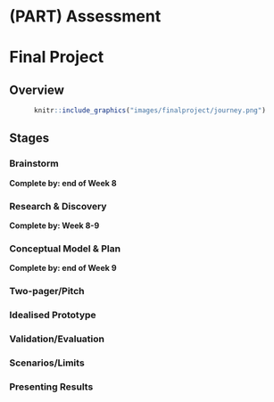 # (PART)  Assessment {-} 

# Final Project {#FinalProject -}

## Overview {-}

<center>
```r
knitr::include_graphics("images/finalproject/journey.png")
```
</center>

## Stages {-}

### Brainstorm {-}

**Complete by: end of Week 8**

### Research & Discovery {-}

**Complete by: Week 8-9**

### Conceptual Model & Plan {-}

**Complete by: end of Week 9**

### Two-pager/Pitch {-}

### Idealised Prototype {-}

### Validation/Evaluation {-}

### Scenarios/Limits {-}

### Presenting Results {-}